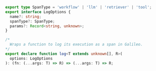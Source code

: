```typescript TypeScript
export type SpanType = 'workflow' | 'llm' | 'retriever' | 'tool';
export interface LogOptions {
  name?: string;
  spanType?: SpanType;
  params?: Record<string, unknown>;
}

/*
  Wraps a function to log its execution as a span in Galileo.
*/
export declare function log<T extends unknown[], R>(
  options: LogOptions
): (fn: (...args: T) => R) => (...args: T) => R;
```